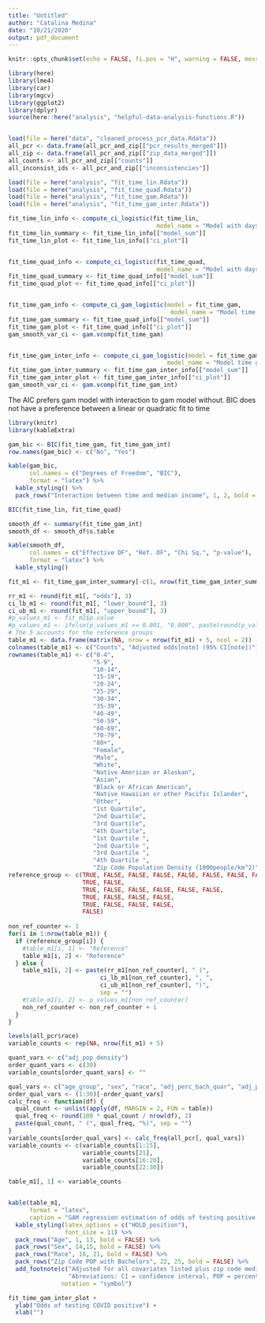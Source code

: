```yaml
---
title: "Untitled"
author: "Catalina Medina"
date: "10/21/2020"
output: pdf_document
---
```



```r
knitr::opts_chunk$set(echo = FALSE, fi.pos = "H", warning = FALSE, message = FALSE, fig.align = "center")
```

```r
library(here)
library(lme4)
library(car)
library(mgcv)
library(ggplot2)
library(dplyr)
source(here::here("analysis", "helpful-data-analysis-functions.R"))


load(file = here("data", "cleaned_process_pcr_data.Rdata"))
all_pcr <- data.frame(all_pcr_and_zip[["pcr_results_merged"]])
all_zip <- data.frame(all_pcr_and_zip[["zip_data_merged"]])
all_counts <- all_pcr_and_zip[["counts"]]
all_inconsist_ids <- all_pcr_and_zip[["inconsistencies"]]

load(file = here("analysis", "fit_time_lin.Rdata"))
load(file = here("analysis", "fit_time_quad.Rdata"))
load(file = here("analysis", "fit_time_gam.Rdata"))
load(file = here("analysis", "fit_time_gam_inter.Rdata"))
```



```r

fit_time_lin_info <- compute_ci_logistic(fit_time_lin, 
                                          model_name = "Model with days as linear predictor")
fit_time_lin_summary <- fit_time_lin_info[["model_sum"]]
fit_time_lin_plot <- fit_time_lin_info[["ci_plot"]]


fit_time_quad_info <- compute_ci_logistic(fit_time_quad, 
                                          model_name = "Model with days as quad predictor")
fit_time_quad_summary <- fit_time_quad_info[["model_sum"]]
fit_time_quad_plot <- fit_time_quad_info[["ci_plot"]]


fit_time_gam_info <- compute_ci_gam_logistic(model = fit_time_gam, 
                                              model_name = "Model time gam no interaction")
fit_time_gam_summary <- fit_time_quad_info[["model_sum"]]
fit_time_gam_plot <- fit_time_quad_info[["ci_plot"]]
gam_smooth_var_ci <- gam.vcomp(fit_time_gam)


fit_time_gam_inter_info <- compute_ci_gam_logistic(model = fit_time_gam_int, 
                                             model_name = "Model time gam with interaction between days and median income")
fit_time_gam_inter_summary <- fit_time_gam_inter_info[["model_sum"]]
fit_time_gam_inter_plot <- fit_time_gam_inter_info[["ci_plot"]]
gam_smooth_var_ci <- gam.vcomp(fit_time_gam_int)

```


The AIC prefers gam model with interaction to gam model without. BIC does not have a preference between a linear or quadratic fit to time

```r
library(knitr)
library(kableExtra)

gam_bic <- BIC(fit_time_gam, fit_time_gam_int) 
row.names(gam_bic) <- c("No", "Yes")

kable(gam_bic,
      col.names = c("Degrees of Freedom", "BIC"),
      format = "latex") %>%
  kable_styling() %>%
  pack_rows("Interaction between time and median income", 1, 2, bold = FALSE)

BIC(fit_time_lin, fit_time_quad)
```


```r
smooth_df <- summary(fit_time_gam_int)
smooth_df <- smooth_df$s.table

kable(smooth_df,
      col.names = c("Effective DF", "Ref. DF", "Chi Sq.", "p-value"),
      format = "latex") %>%
  kable_styling() 
```


```r


fit_m1 <- fit_time_gam_inter_summary[-c(1, nrow(fit_time_gam_inter_summary)), ]

rr_m1 <- round(fit_m1[, "odds"], 3)
ci_lb_m1 <- round(fit_m1[, "lower_bound"], 3)
ci_ub_m1 <- round(fit_m1[, "upper_bound"], 3)
#p_values_m1 <- fit_m1$p.value
#p_values_m1 <- ifelse(p_values_m1 <= 0.001, "0.000", paste(round(p_values_m1, 3)))
# The 5 accounts for the reference groups
table_m1 <- data.frame(matrix(NA, nrow = nrow(fit_m1) + 5, ncol = 2))
colnames(table_m1) <- c("Counts", "Adjusted odds[note] (95% CI[note])")
rownames(table_m1) <- c("0-4",
                        "5-9",
                        "10-14",
                        "15-19",
                        "20-24",
                        "25-29",
                        "30-34",
                        "35-39",
                        "40-49",
                        "50-59",
                        "60-69",
                        "70-79",
                        "80+",
                        "Female",
                        "Male",
                        "White",
                        "Native American or Alaskan",
                        "Asian",
                        "Black or African American",
                        "Native Hawaiian or other Pacific Islander",
                        "Other",
                        "1st Quartile",
                        "2nd Quartile",
                        "3rd Quartile",
                        "4th Quartile",
                        "1st Quartile ",
                        "2nd Quartile ",
                        "3rd Quartile ",
                        "4th Quartile ",
                        "Zip Code Population Density (1000people/km^2)")
reference_group <- c(TRUE, FALSE, FALSE, FALSE, FALSE, FALSE, FALSE, FALSE, FALSE, FALSE, FALSE, FALSE, FALSE,
                     TRUE, FALSE,
                     TRUE, FALSE, FALSE, FALSE, FALSE, FALSE,
                     TRUE, FALSE, FALSE, FALSE,
                     TRUE, FALSE, FALSE, FALSE,
                     FALSE)
          
non_ref_counter <- 1
for(i in 1:nrow(table_m1)) {
  if (reference_group[i]) {
    #table_m1[i, 1] <- "Reference"
    table_m1[i, 2] <- "Reference"
  } else {
    table_m1[i, 2] <- paste(rr_m1[non_ref_counter], " (", 
                          ci_lb_m1[non_ref_counter], ", ", 
                          ci_ub_m1[non_ref_counter], ")", 
                          sep = "")
    #table_m1[i, 2] <- p_values_m1[non_ref_counter]
    non_ref_counter <- non_ref_counter + 1
  }
}      

levels(all_pcr$race)
variable_counts <- rep(NA, nrow(fit_m1) + 5)

quant_vars <- c("adj_pop_density")
order_quant_vars <- c(30)
variable_counts[order_quant_vars] <- ""

qual_vars <- c("age_group", "sex", "race", "adj_perc_bach_quar", "adj_perc_insured_quar")
order_qual_vars <- (1:30)[-order_quant_vars]
calc_freq <- function(df) {
  qual_count <- unlist(apply(df, MARGIN = 2, FUN = table))
  qual_freq <- round(100 * qual_count / nrow(df), 2)
  paste(qual_count, " (", qual_freq, "%)", sep = "")
}
variable_counts[order_qual_vars] <- calc_freq(all_pcr[, qual_vars])
variable_counts <- c(variable_counts[1:15], 
                     variable_counts[21],
                     variable_counts[16:20],
                     variable_counts[22:30])

table_m1[, 1] <- variable_counts


kable(table_m1, 
      format = "latex", 
      caption = "GAM regression estimation of odds of testing positive for covid in Orange county from March 1st to August 16, 2020. Model has a smooth term for time and an interaction between median income and time.") %>%
  kable_styling(latex_options = c("HOLD_position"),
                font_size = 11) %>%
  pack_rows("Age", 1, 13, bold = FALSE) %>%
  pack_rows("Sex", 14,15, bold = FALSE) %>%
  pack_rows("Race", 16, 21, bold = FALSE) %>%
  pack_rows("Zip Code POP with Bachelors", 22, 25, bold = FALSE) %>%
  add_footnote(c("Adjusted for all covariates listed plus zip code median income and time of test in days", 
                 "Abreviations: CI = confidence interval, POP = percentage of population"),
               notation = "symbol")                 
```


```r
fit_time_gam_inter_plot +
  ylab("Odds of testing COVID positive") +
  xlab("")
```





















